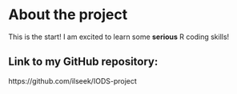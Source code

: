 
# About the project

This is the start!
I am excited to learn some **serious** R coding skills!

## Link to my GitHub repository:

https://github.com/ilseek/IODS-project
